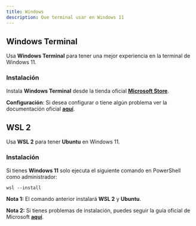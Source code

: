 ```yaml
---
title: Windows
description: Que terminal usar en Windows 11
---
```


## Windows Terminal

Usa **Windows Terminal** para tener una mejor experiencia en la terminal de Windows 11.

### Instalación

Instala **Windows Terminal** desde la tienda oficial [**Microsoft Store**](https://aka.ms/terminal).

**Configuración**: Si desea configurar o tiene algún problema ver la documentación oficial [**aquí**](https://docs.microsoft.com/es-es/windows/terminal/).

## WSL 2

Usa **WSL 2** para tener **Ubuntu** en Windows 11.

### Instalación

Si tienes **Windows 11** solo ejecuta el siguiente comando en PowerShell como administrador:

```shell
wsl --install
```

**Nota 1:** El comando anterior instalará **WSL 2** y **Ubuntu**.

**Nota 2:** Si tienes problemas de instalación, puedes seguir la guía oficial de Microsoft [**aquí**](https://docs.microsoft.com/es-es/windows/wsl/install).
